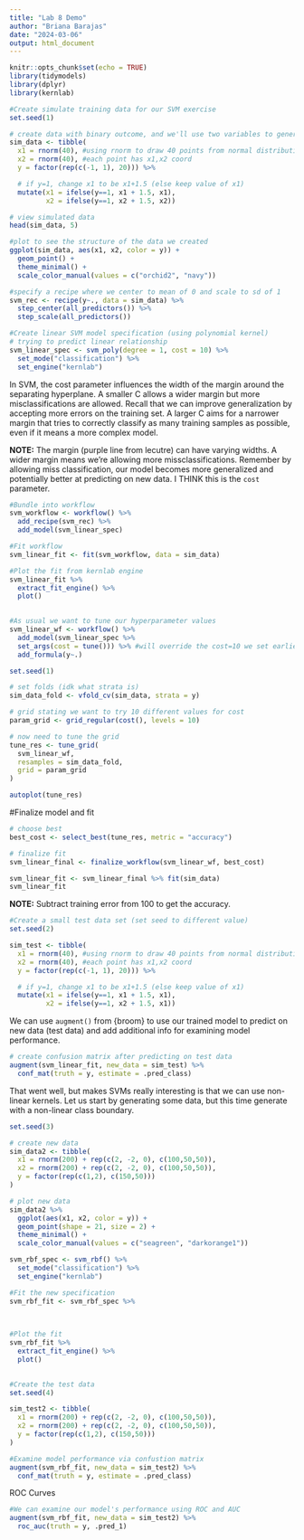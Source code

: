 ```yaml
---
title: "Lab 8 Demo"
author: "Briana Barajas"
date: "2024-03-06"
output: html_document
---
```


```r
knitr::opts_chunk$set(echo = TRUE)
library(tidymodels)
library(dplyr)
library(kernlab)
```

```r
#Create simulate training data for our SVM exercise
set.seed(1)

# create data with binary outcome, and we'll use two variables to generate
sim_data <- tibble(
  x1 = rnorm(40), #using rnorm to draw 40 points from normal distribution
  x2 = rnorm(40), #each point has x1,x2 coord
  y = factor(rep(c(-1, 1), 20))) %>% 

  # if y=1, change x1 to be x1+1.5 (else keep value of x1)
  mutate(x1 = ifelse(y==1, x1 + 1.5, x1),
         x2 = ifelse(y==1, x2 + 1.5, x2))

# view simulated data
head(sim_data, 5)

```

```r
#plot to see the structure of the data we created
ggplot(sim_data, aes(x1, x2, color = y)) +
  geom_point() +
  theme_minimal() +
  scale_color_manual(values = c("orchid2", "navy"))

```

```r
#specify a recipe where we center to mean of 0 and scale to sd of 1
svm_rec <- recipe(y~., data = sim_data) %>% 
  step_center(all_predictors()) %>% 
  step_scale(all_predictors())
```

```r
#Create linear SVM model specification (using polynomial kernel)
# trying to predict linear relationship
svm_linear_spec <- svm_poly(degree = 1, cost = 10) %>% 
  set_mode("classification") %>% 
  set_engine("kernlab")
```

In SVM, the cost parameter influences the width of the margin around the separating hyperplane. A smaller C allows a wider margin but more misclassifications are allowed. Recall that we can improve generalization by accepting more errors on the training set. A larger C aims for a narrower margin that tries to correctly classify as many training samples as possible, even if it means a more complex model.

**NOTE:** The margin (purple line from lecutre) can have varying widths. A wider margin means we're allowing more missclassifications. Remember by allowing miss classification, our model becomes more generalized and potentially better at predicting on new data. I THINK this is the `cost` parameter.

```r
#Bundle into workflow
svm_workflow <- workflow() %>% 
  add_recipe(svm_rec) %>% 
  add_model(svm_linear_spec)

```

```r
#Fit workflow
svm_linear_fit <- fit(svm_workflow, data = sim_data)

```

```r
#Plot the fit from kernlab engine
svm_linear_fit %>% 
  extract_fit_engine() %>% 
  plot()
  
```

```r
#As usual we want to tune our hyperparameter values
svm_linear_wf <- workflow() %>% 
  add_model(svm_linear_spec %>% 
  set_args(cost = tune())) %>% #will override the cost=10 we set earlier
  add_formula(y~.)

set.seed(1)

# set folds (idk what strata is)
sim_data_fold <- vfold_cv(sim_data, strata = y)

# grid stating we want to try 10 different values for cost
param_grid <- grid_regular(cost(), levels = 10)

# now need to tune the grid
tune_res <- tune_grid(
  svm_linear_wf,
  resamples = sim_data_fold,
  grid = param_grid
)

autoplot(tune_res)
```

#Finalize model and fit

```r
# choose best 
best_cost <- select_best(tune_res, metric = "accuracy")

# finalize fit
svm_linear_final <- finalize_workflow(svm_linear_wf, best_cost)

svm_linear_fit <- svm_linear_final %>% fit(sim_data)
svm_linear_fit
```

**NOTE:** Subtract training error from 100 to get the accuracy.

```r
#Create a small test data set (set seed to different value)
set.seed(2)

sim_test <- tibble(
  x1 = rnorm(40), #using rnorm to draw 40 points from normal distribution
  x2 = rnorm(40), #each point has x1,x2 coord
  y = factor(rep(c(-1, 1), 20))) %>% 

  # if y=1, change x1 to be x1+1.5 (else keep value of x1)
  mutate(x1 = ifelse(y==1, x1 + 1.5, x1),
         x2 = ifelse(y==1, x2 + 1.5, x1))

```

We can use `augment()` from {broom} to use our trained model to predict on new data (test data) and add additional info for examining model performance.

```r
# create confusion matrix after predicting on test data
augment(svm_linear_fit, new_data = sim_test) %>% 
  conf_mat(truth = y, estimate = .pred_class)
```

That went well, but makes SVMs really interesting is that we can use non-linear kernels. Let us start by generating some data, but this time generate with a non-linear class boundary.

```r
set.seed(3)

# create new data
sim_data2 <- tibble(
  x1 = rnorm(200) + rep(c(2, -2, 0), c(100,50,50)),
  x2 = rnorm(200) + rep(c(2, -2, 0), c(100,50,50)),
  y = factor(rep(c(1,2), c(150,50)))
)

# plot new data
sim_data2 %>% 
  ggplot(aes(x1, x2, color = y)) +
  geom_point(shape = 21, size = 2) +
  theme_minimal() +
  scale_color_manual(values = c("seagreen", "darkorange1"))
```

```r
svm_rbf_spec <- svm_rbf() %>% 
  set_mode("classification") %>% 
  set_engine("kernlab")
```

```r
#Fit the new specification
svm_rbf_fit <- svm_rbf_spec %>% 
  
  
```

```r
#Plot the fit
svm_rbf_fit %>% 
  extract_fit_engine() %>% 
  plot()
  
```

```r
#Create the test data
set.seed(4)

sim_test2 <- tibble(
  x1 = rnorm(200) + rep(c(2, -2, 0), c(100,50,50)),
  x2 = rnorm(200) + rep(c(2, -2, 0), c(100,50,50)),
  y = factor(rep(c(1,2), c(150,50)))
)
```

```r
#Examine model performance via confustion matrix
augment(svm_rbf_fit, new_data = sim_test2) %>% 
  conf_mat(truth = y, estimate = .pred_class)
```

ROC Curves

```r
#We can examine our model's performance using ROC and AUC
augment(svm_rbf_fit, new_data = sim_test2) %>% 
  roc_auc(truth = y, .pred_1)
```
